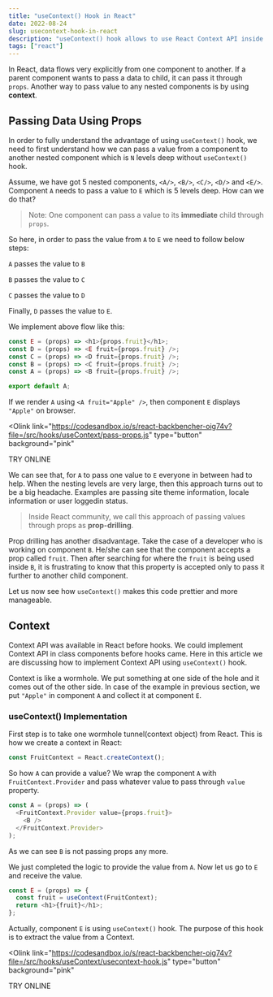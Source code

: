 ```yaml
---
title: "useContext() Hook in React"
date: 2022-08-24
slug: usecontext-hook-in-react
description: "useContext() hook allows to use React Context API inside functional components."
tags: ["react"]
---
```



In React, data flows very explicitly from one component to another. If a parent component wants to pass a data to child, it can pass it through `props`. Another way to pass value to any nested components is by using **context**.

## Passing Data Using Props

In order to fully understand the advantage of using `useContext()` hook, we need to first understand how we can pass a value from a component to another nested component which is `N` levels deep without `useContext()` hook.

Assume, we have got 5 nested components, `<A/>`, `<B/>`, `<C/>`, `<D/>` and `<E/>`. Component `A` needs to pass a value to `E` which is 5 levels deep. How can we do that?

> Note: One component can pass a value to its **immediate** child through `props`.

So here, in order to pass the value from `A` to `E` we need to follow below steps:

`A` passes the value to `B`

`B` passes the value to `C`

`C` passes the value to `D`

Finally, `D` passes the value to `E`.

We implement above flow like this:

```javascript
const E = (props) => <h1>{props.fruit}</h1>;
const D = (props) => <E fruit={props.fruit} />;
const C = (props) => <D fruit={props.fruit} />;
const B = (props) => <C fruit={props.fruit} />;
const A = (props) => <B fruit={props.fruit} />;

export default A;
```

If we render `A` using `<A fruit="Apple" />`, then component `E` displays `"Apple"` on browser.

<Olink
  link="https://codesandbox.io/s/react-backbencher-oig74v?file=/src/hooks/useContext/pass-props.js"
  type="button"
  background="pink"
>
  TRY ONLINE
</Olink>

We can see that, for `A` to pass one value to `E` everyone in between had to help. When the nesting levels are very large, then this approach turns out to be a big headache. Examples are passing site theme information, locale information or user loggedin status.

> Inside React community, we call this approach of passing values through props as **prop-drilling**.

Prop drilling has another disadvantage. Take the case of a developer who is working on component `B`. He/she can see that the component accepts a prop called `fruit`. Then after searching for where the `fruit` is being used inside `B`, it is frustrating to know that this property is accepted only to pass it further to another child component.

Let us now see how `useContext()` makes this code prettier and more manageable.

## Context

Context API was available in React before hooks. We could implement Context API in class components before hooks came. Here in this article we are discussing how to implement Context API using `useContext()` hook.

Context is like a wormhole. We put something at one side of the hole and it comes out of the other side. In case of the example in previous section, we put `"Apple"` in component `A` and collect it at component `E`.

### useContext() Implementation

First step is to take one wormhole tunnel(context object) from React. This is how we create a context in React:

```javascript
const FruitContext = React.createContext();
```

So how `A` can provide a value? We wrap the component `A` with `FruitContext.Provider` and pass whatever value to pass through `value` property.

```javascript
const A = (props) => (
  <FruitContext.Provider value={props.fruit}>
    <B />
  </FruitContext.Provider>
);
```

As we can see `B` is not passing props any more.

We just completed the logic to provide the value from `A`. Now let us go to `E` and receive the value.

```javascript
const E = (props) => {
  const fruit = useContext(FruitContext);
  return <h1>{fruit}</h1>;
};
```

Actually, component `E` is using `useContext()` hook. The purpose of this hook is to extract the value from a Context.

<Olink
  link="https://codesandbox.io/s/react-backbencher-oig74v?file=/src/hooks/useContext/usecontext-hook.js"
  type="button"
  background="pink"
>
  TRY ONLINE
</Olink>

